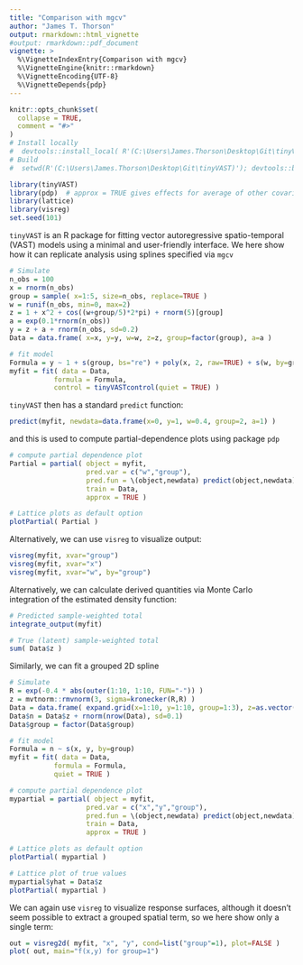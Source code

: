 ```yaml
---
title: "Comparison with mgcv"
author: "James T. Thorson"
output: rmarkdown::html_vignette
#output: rmarkdown::pdf_document
vignette: >
  %\VignetteIndexEntry{Comparison with mgcv}
  %\VignetteEngine{knitr::rmarkdown}
  %\VignetteEncoding{UTF-8}
  %\VignetteDepends{pdp}
---
```


```r
knitr::opts_chunk$set(
  collapse = TRUE,
  comment = "#>"
)
# Install locally
#  devtools::install_local( R'(C:\Users\James.Thorson\Desktop\Git\tinyVAST)', force=TRUE )
# Build
#  setwd(R'(C:\Users\James.Thorson\Desktop\Git\tinyVAST)'); devtools::build_rmd("vignettes/mgcv.Rmd"); rmarkdown::render( "vignettes/mgcv.Rmd", rmarkdown::pdf_document())
```

```r
library(tinyVAST)
library(pdp)  # approx = TRUE gives effects for average of other covariates
library(lattice)
library(visreg)
set.seed(101)
```

`tinyVAST` is an R package for fitting vector autoregressive spatio-temporal (VAST) models using a minimal and user-friendly interface.
We here show how it can replicate analysis using splines specified via `mgcv`

```r
# Simulate
n_obs = 100
x = rnorm(n_obs)
group = sample( x=1:5, size=n_obs, replace=TRUE )
w = runif(n_obs, min=0, max=2)
z = 1 + x^2 + cos((w+group/5)*2*pi) + rnorm(5)[group]
a = exp(0.1*rnorm(n_obs))
y = z + a + rnorm(n_obs, sd=0.2)
Data = data.frame( x=x, y=y, w=w, z=z, group=factor(group), a=a )

# fit model
Formula = y ~ 1 + s(group, bs="re") + poly(x, 2, raw=TRUE) + s(w, by=group, bs="ts") # + offset(a)
myfit = fit( data = Data,
           formula = Formula,
           control = tinyVASTcontrol(quiet = TRUE) )
```

`tinyVAST` then has a standard `predict` function:
```r
predict(myfit, newdata=data.frame(x=0, y=1, w=0.4, group=2, a=1) )
```

and this is used to compute partial-dependence plots using package `pdp`

```r
# compute partial dependence plot
Partial = partial( object = myfit,
                   pred.var = c("w","group"),
                   pred.fun = \(object,newdata) predict(object,newdata),
                   train = Data,
                   approx = TRUE )

# Lattice plots as default option
plotPartial( Partial )
```

Alternatively, we can use `visreg` to visualize output:

```r
visreg(myfit, xvar="group")
visreg(myfit, xvar="x")
visreg(myfit, xvar="w", by="group")
```

Alternatively, we can calculate derived quantities via Monte Carlo integration of the estimated density function:
```r
# Predicted sample-weighted total
integrate_output(myfit)

# True (latent) sample-weighted total
sum( Data$z )
```


Similarly, we can fit a grouped 2D spline

```r
# Simulate
R = exp(-0.4 * abs(outer(1:10, 1:10, FUN="-")) )
z = mvtnorm::rmvnorm(3, sigma=kronecker(R,R) )
Data = data.frame( expand.grid(x=1:10, y=1:10, group=1:3), z=as.vector(t(z)))
Data$n = Data$z + rnorm(nrow(Data), sd=0.1)
Data$group = factor(Data$group)

# fit model
Formula = n ~ s(x, y, by=group)
myfit = fit( data = Data,
           formula = Formula,
           quiet = TRUE )

# compute partial dependence plot
mypartial = partial( object = myfit,
                   pred.var = c("x","y","group"),
                   pred.fun = \(object,newdata) predict(object,newdata),
                   train = Data,
                   approx = TRUE )

# Lattice plots as default option
plotPartial( mypartial )

# Lattice plot of true values
mypartial$yhat = Data$z
plotPartial( mypartial )
```

We can again use `visreg` to visualize response surfaces, although it doesn't seem possible to extract a grouped spatial term, so we here show only a single term:

```r
out = visreg2d( myfit, "x", "y", cond=list("group"=1), plot=FALSE )
plot( out, main="f(x,y) for group=1")
```